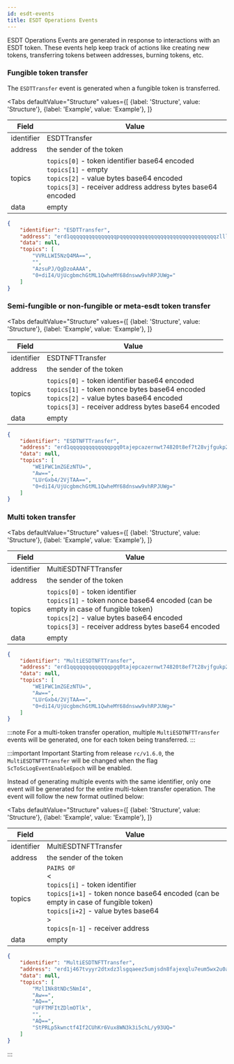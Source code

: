 ```yaml
---
id: esdt-events
title: ESDT Operations Events
---
```




ESDT Operations Events are generated in response to interactions with an ESDT token.
These events help keep track of actions like creating new tokens, transferring tokens between addresses, burning tokens, etc.


### Fungible token transfer

The `ESDTTransfer` event is generated when a fungible token is transferred.

<Tabs
    defaultValue="Structure"
    values={[
        {label: 'Structure', value: 'Structure'},
        {label: 'Example', value: 'Example'},
    ]}
>
<TabItem value="Structure">

| Field      | Value                                                                                                                  | 
|------------|------------------------------------------------------------------------------------------------------------------------|
| identifier | ESDTTransfer                                                                                                           |
| address    | the sender  of the token                                                                                               |
| topics     | `topics[0]` - token identifier base64 encoded <br/>`topics[1]` - empty <br/> `topics[2]` - value bytes base64 encoded <br/> `topics[3]` - receiver address address bytes base64 encoded |
| data       | empty                                                                                                                  |

</TabItem>
<TabItem value="Example">

```json
{
    "identifier": "ESDTTransfer",
    "address": "erd1qqqqqqqqqqqqqqqpqqqqqqqqqqqqqqqqqqqqqqqqqqqqqqqzllls8a5w6u",
    "data": null,
    "topics": [
        "VVRLLWI5NzQ4MA==",
        "",
        "AzsuPJ/QgDzoAAAA",
        "0+diI4/UjUcgbmchGtML1QwheMY68dnsww9vhRPJUWg="
    ]
}
```

</TabItem>
</Tabs>


### Semi-fungible or non-fungible or meta-esdt token transfer

<Tabs
    defaultValue="Structure"
    values={[
        {label: 'Structure', value: 'Structure'},
        {label: 'Example', value: 'Example'},
    ]}
>
<TabItem value="Structure">

| Field      | Value                                                                                                                        | 
|------------|------------------------------------------------------------------------------------------------------------------------------|
| identifier | ESDTNFTTransfer                                                                                                              |
| address    | the sender  of the token                                                                                                     |
| topics     | `topics[0]` - token identifier base64 encoded <br/>`topics[1]` - token nonce bytes base64 encoded <br/> `topics[2]` - value bytes base64 encoded <br/> `topics[3]` - receiver address bytes base64 encoded |
| data       | empty                                                                                                                        |

</TabItem>
<TabItem  value="Example">

```json
{
    "identifier": "ESDTNFTTransfer",
    "address": "erd1qqqqqqqqqqqqqpgq0tajepcazernwt74820t8ef7t28vjfgukp2sw239f3",
    "data": null,
    "topics": [
        "WE1FWC1mZGEzNTU=",
        "Aw==",
        "LUrGxb4/2VjTAA==",
        "0+diI4/UjUcgbmchGtML1QwheMY68dnsww9vhRPJUWg="
    ]
}
```

</TabItem>
</Tabs>


### Multi token transfer

<Tabs
    defaultValue="Structure"
    values={[
        {label: 'Structure', value: 'Structure'},
        {label: 'Example', value: 'Example'},
    ]}
>
<TabItem value="Structure">

| Field      | Value                                                                                                                           | 
|------------|---------------------------------------------------------------------------------------------------------------------------------|
| identifier | MultiESDTNFTTransfer                                                                                                            |
| address    | the sender  of the token                                                                                                        |
| topics     | `topics[0]` - token identifier <br/>`topics[1]` - token nonce base64 encoded (can be empty in case of fungible token) <br/> `topics[2]` - value bytes base64 encoded <br/> `topics[3]` - receiver address bytes base64 encoded    |
| data       | empty                                                                                                                           |

</TabItem>
<TabItem  value="Example">

```json
{
    "identifier": "MultiESDTNFTTransfer",
    "address": "erd1qqqqqqqqqqqqqpgq0tajepcazernwt74820t8ef7t28vjfgukp2sw239f3",
    "data": null,
    "topics": [
        "WE1FWC1mZGEzNTU=",
        "Aw==",
        "LUrGxb4/2VjTAA==",
        "0+diI4/UjUcgbmchGtML1QwheMY68dnsww9vhRPJUWg="
    ]
}
```

</TabItem>
</Tabs>

:::note
For a multi-token transfer operation, multiple `MultiESDTNFTTransfer` events will be generated, one for each token being transferred.
:::

:::important Important
Starting from release `rc/v1.6.0`, the `MultiESDTNFTTransfer` will be changed when the flag `ScToScLogEventEnableEpoch` will be enabled.

Instead of generating multiple events with the same identifier, only one event will be generated for the entire multi-token transfer operation. 
The event will follow the new format outlined below:

<Tabs
    defaultValue="Structure"
    values={[
        {label: 'Structure', value: 'Structure'},
        {label: 'Example', value: 'Example'},
    ]}
>
<TabItem value="Structure">

| Field      | Value                                                                                 | 
|------------|---------------------------------------------------------------------------------------|
| identifier | MultiESDTNFTTransfer                                                                  |
| address    | the sender  of the token                                                              |
| topics     | `PAIRS OF` <br/> < <br/>`topics[i]` - token identifier <br/>`topics[i+1]` - token nonce base64 encoded (can be empty in case of fungible token)<br/> `topics[i+2]` - value bytes base64 <br/>> <br/>  `topics[n-1]` - receiver address  |
| data       | empty                                                                                 |

</TabItem>
<TabItem  value="Example">

```json
{
    "identifier": "MultiESDTNFTTransfer",
    "address": "erd1j467tvyyr2dtxdz3lsgqaeez5umjsdn8fajexqlu7eum5wx2u0aqkca23a",
    "data": null,
    "topics": [
        "MzlINk8tNDc5NmI4",
        "Aw==",
        "AQ==",
        "UFFTMFItZDlmOTlk",
        "",
        "AQ==",
        "StPRLp5kwnctf4If2CUhKr6Vux8WN3k3i5chL/y93UQ="
    ]
}
```

</TabItem>
</Tabs>


:::



